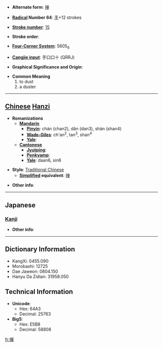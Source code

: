 * '''Alternate form''': [[掸]]

* '''[[Wiktionary:Chinese radical index| Radical]] Number 64''': [[Wiktionary:Chinese radical index 手|手]]+12 strokes

* '''[[Wiktionary:Chinese total strokes index|Stroke number]]''': [[Wiktionary:Chinese total strokes index 15|15]]

* '''Stroke order''': 

* '''[[Wiktionary:Chinese four corner index|Four-Corner System]]''': 5605<sub>6</sub>

* '''[[Wiktionary:Chinese Cangjie index|Cangjie input]]''': 手口口十 (QRRJ)

* '''Graphical Significance and Origin''': 

* '''Common Meaning'''
*#to dust
*# a duster


----

== [[Chinese]] [[Hanzi]] ==

* '''Romanizations'''
** '''[[Mandarin]]'''
*** '''[[Pinyin]]''': chán (chan2), dǎn (dan3), shàn (shan4)
*** '''[[Wade-Giles]]''': ch'an<sup>2</sup>, tan<sup>3</sup>, shan<sup>4</sup>
*** '''[[Yale]]''': 
** '''[[Cantonese]]'''
*** '''[[Jyutping]]''':
*** '''[[Penkyamp]]''': 
*** '''[[Yale]]''': daan6, sin6

* '''Style''': [[Traditional Chinese]] 
** '''[[Simplified Chinese|Simplified]] equivalent''': [[掸]]

* '''Other info''': 

----

==Japanese==
===[[Kanji]]===
{{kanji|on readings=[[たん]] (tan), [[だん]] (dan), [[せん]] (sen), [[ぜん]] (zen)|kun readings=[[もつ]] (motsu)}}

* '''Other info''':  

----

== Dictionary Information ==

* KangXi: 0455.090
* Morobashi: 12725
* Dae Jaweon: 0804.150
* Hanyu Da Zidian: 31958.050

== Technical Information ==

* '''Unicode''':
** Hex: 64A3
** Decimal: 25763
* '''Big5''':
** Hex: E5B8
** Decimal: 58808

[[fr:撣]]